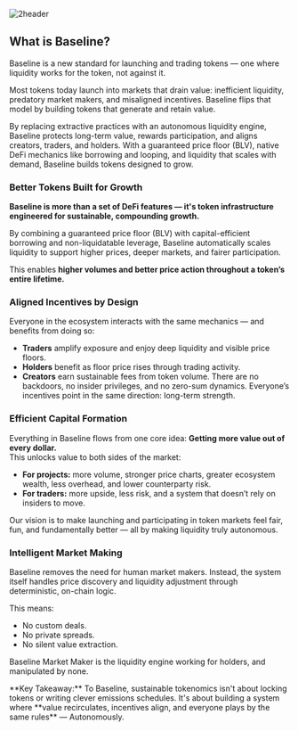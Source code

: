 
![2header](/assets/2header.png)

## What is Baseline?

Baseline is a new standard for launching and trading tokens — one where liquidity works for the token, not against it.

Most tokens today launch into markets that drain value: inefficient liquidity, predatory market makers, and misaligned 
incentives. Baseline flips that model by building tokens that generate and retain value.

By replacing extractive practices with an autonomous liquidity engine, Baseline protects long-term value, rewards 
participation, and aligns creators, traders, and holders. With a guaranteed price floor (BLV), native DeFi mechanics 
like borrowing and looping, and liquidity that scales with demand, Baseline builds tokens designed to grow.


### Better Tokens Built for Growth
**Baseline is more than a set of DeFi features — it's token infrastructure engineered for sustainable, compounding growth.**

By combining a guaranteed price floor (BLV) with capital-efficient borrowing and non-liquidatable leverage, Baseline 
automatically scales liquidity to support higher prices, deeper markets, and fairer participation.

This enables **higher volumes and better price action throughout a token’s entire lifetime.**


### Aligned Incentives by Design
Everyone in the ecosystem interacts with the same mechanics — and benefits from doing so:
- **Traders** amplify exposure and enjoy deep liquidity and visible price floors.
- **Holders** benefit as floor price rises through trading activity.
- **Creators** earn sustainable fees from token volume.
There are no backdoors, no insider privileges, and no zero-sum dynamics. Everyone’s incentives point in the same 
direction: long-term strength.


### Efficient Capital Formation
Everything in Baseline flows from one core idea: **Getting more value out of every dollar.**  
This unlocks value to both sides of the market:
- **For projects:** more volume, stronger price charts, greater ecosystem wealth, less overhead, and lower counterparty risk.
- **For traders:** more upside, less risk, and a system that doesn’t rely on insiders to move.

Our vision is to make launching and participating in token markets feel fair, fun, and fundamentally better — 
all by making liquidity truly autonomous. 


### Intelligent Market Making
Baseline removes the need for human market makers. Instead, the system itself handles price discovery and liquidity 
adjustment through deterministic, on-chain logic.

This means:
- No custom deals.
- No private spreads.
- No silent value extraction.

Baseline Market Maker is the liquidity engine working for holders, and manipulated by none.

<Callout type="info" emoji="💡">
  **Key Takeaway:** To Baseline, sustainable tokenomics isn't about locking tokens or writing clever emissions schedules. It's about building a system where **value recirculates, incentives align, and everyone plays by the same rules** — Autonomously.
</Callout>
